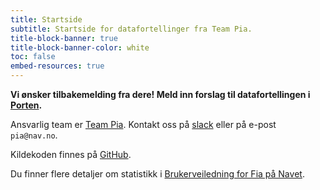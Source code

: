 ```yaml
---
title: Startside
subtitle: Startside for datafortellinger fra Team Pia.
title-block-banner: true
title-block-banner-color: white
toc: false
embed-resources: true
---
```


**Vi ønsker tilbakemelding fra dere! Meld inn forslag til datafortellingen i [Porten](https://jira.adeo.no/plugins/servlet/desk/portal/541/create/4362).**

Ansvarlig team er [Team Pia](https://teamkatalog.nav.no/team/b347ac99-c382-4e5a-a1dd-532e91110e2a).
Kontakt oss på [slack](https://nav-it.slack.com/archives/C02DL347ZT2) eller på e-post `pia@nav.no`.

Kildekoden finnes på [GitHub](https://github.com/navikt/fia-datafortelling).

Du finner flere detaljer om statistikk i [Brukerveiledning for Fia på Navet](https://navno.sharepoint.com/sites/intranett-produktomrader-og-prosjekter/SitePages/FIA-brukerveiledning.aspx).